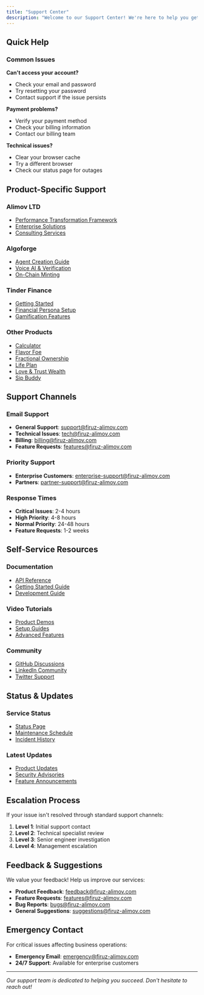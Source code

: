 ```yaml
---
title: "Support Center"
description: "Welcome to our Support Center! We're here to help you get the most out of our services and resolve any issues you may encounter."
---
```


## Quick Help

### Common Issues

**Can't access your account?**

- Check your email and password
- Try resetting your password
- Contact support if the issue persists

**Payment problems?**

- Verify your payment method
- Check your billing information
- Contact our billing team

**Technical issues?**

- Clear your browser cache
- Try a different browser
- Check our status page for outages

## Product-Specific Support

### Alimov LTD

- [Performance Transformation Framework](/alimov-ltd/Wiki/performance-transformation-blueprint)
- [Enterprise Solutions](/alimov-ltd/Wiki/enterprise-performance-transformation-framework)
- [Consulting Services](/alimov-ltd/How-To/how-to-engage-alimov-ltd-as-a-partner)

### Algoforge

- [Agent Creation Guide](/algoforge/Wiki/build-your-first-agent)
- [Voice AI & Verification](/algoforge/Wiki/voiceai-and-verification)
- [On-Chain Minting](/algoforge/Wiki/on-chain-minting)

### Tinder Finance

- [Getting Started](/tinder-finance/How-To/how-tinder-finance-works)
- [Financial Persona Setup](/tinder-finance/How-To/how-to-setup-your-financial-persona)
- [Gamification Features](/tinder-finance/Wiki/the-gamified-money-mindset)

### Other Products

- [Calculator](/calculator/Overview)
- [Flavor Foe](/flavor-foe/Overview)
- [Fractional Ownership](/fractional-ownership/Overview)
- [Life Plan](/life-plan/Overview)
- [Love & Trust Wealth](/love-trust-wealth/Overview)
- [Sip Buddy](/sip-buddy/Overview)

## Support Channels

### Email Support

- **General Support**: [support@firuz-alimov.com](mailto:support@firuz-alimov.com)
- **Technical Issues**: [tech@firuz-alimov.com](mailto:tech@firuz-alimov.com)
- **Billing**: [billing@firuz-alimov.com](mailto:billing@firuz-alimov.com)
- **Feature Requests**: [features@firuz-alimov.com](mailto:features@firuz-alimov.com)

### Priority Support

- **Enterprise Customers**: [enterprise-support@firuz-alimov.com](mailto:enterprise-support@firuz-alimov.com)
- **Partners**: [partner-support@firuz-alimov.com](mailto:partner-support@firuz-alimov.com)

### Response Times

- **Critical Issues**: 2-4 hours
- **High Priority**: 4-8 hours
- **Normal Priority**: 24-48 hours
- **Feature Requests**: 1-2 weeks

## Self-Service Resources

### Documentation

- [API Reference](/api-reference/introduction)
- [Getting Started Guide](/quickstart)
- [Development Guide](/development)

### Video Tutorials

- [Product Demos](https://youtube.com/@firuz-alimov)
- [Setup Guides](https://youtube.com/@firuz-alimov)
- [Advanced Features](https://youtube.com/@firuz-alimov)

### Community

- [GitHub Discussions](https://github.com/firalim/discussions)
- [LinkedIn Community](https://www.linkedin.com/company/alimov-ltd)
- [Twitter Support](https://x.com/firalim)

## Status & Updates

### Service Status

- [Status Page](https://status.firuz-alimov.com)
- [Maintenance Schedule](https://status.firuz-alimov.com/maintenance)
- [Incident History](https://status.firuz-alimov.com/history)

### Latest Updates

- [Product Updates](https://blog.firuz-alimov.com/updates)
- [Security Advisories](https://blog.firuz-alimov.com/security)
- [Feature Announcements](https://blog.firuz-alimov.com/features)

## Escalation Process

If your issue isn't resolved through standard support channels:

1. **Level 1**: Initial support contact
2. **Level 2**: Technical specialist review
3. **Level 3**: Senior engineer investigation
4. **Level 4**: Management escalation

## Feedback & Suggestions

We value your feedback\! Help us improve our services:

- **Product Feedback**: [feedback@firuz-alimov.com](mailto:feedback@firuz-alimov.com)
- **Feature Requests**: [features@firuz-alimov.com](mailto:features@firuz-alimov.com)
- **Bug Reports**: [bugs@firuz-alimov.com](mailto:bugs@firuz-alimov.com)
- **General Suggestions**: [suggestions@firuz-alimov.com](mailto:suggestions@firuz-alimov.com)

## Emergency Contact

For critical issues affecting business operations:

- **Emergency Email**: [emergency@firuz-alimov.com](mailto:emergency@firuz-alimov.com)
- **24/7 Support**: Available for enterprise customers

---

_Our support team is dedicated to helping you succeed. Don't hesitate to reach out\!_